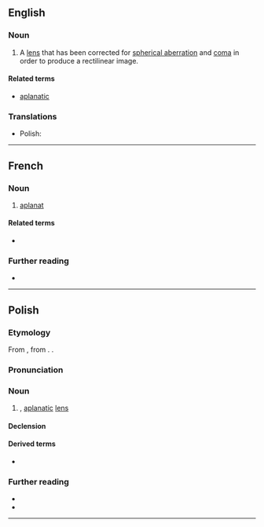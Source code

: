==English==

===Noun===
{{en-noun}}

# {{lb|en|optics}} A [[lens]] that has been corrected for [[spherical aberration]] and [[coma]] in order to produce a rectilinear image.

====Related terms====
* [[aplanatic]]

===Translations===
{{trans-top}}
{{trans-mid}}
* Polish: {{t+|pl|aplanat|m}}
{{trans-bottom}}

----

==French==

===Noun===
{{fr-noun|m}}

# [[#English|aplanat]]

====Related terms====
* {{l|fr|aplanétique}}

===Further reading===
* {{R:TLFi}}

----
{{also|}}
==Polish==
{{wp|lang=pl}}

===Etymology===
From {{bor|pl|de|Aplanat}}, from {{der|pl|grc|ἁπλοῦς}}. {{doublet|pl|apla}}.

===Pronunciation===
{{pl-p|a=Pl-aplanat.ogg}}

===Noun===
{{pl-noun|m-in}}

# {{lb|pl|optics}} {{l|en|aplanat}}, [[aplanatic]] [[lens]]

====Declension====
{{pl-decl-noun-m-in}}

====Derived terms====
* {{q|adjective}} {{l|pl|aplanatyczny}}

===Further reading===
* {{R:pl:WSJP}}
* {{R:PWN}}

----